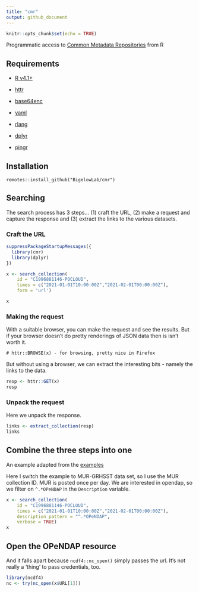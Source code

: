 ```yaml
---
title: "cmr"
output: github_document
---
```


```r
knitr::opts_chunk$set(echo = TRUE)
```

Programmatic access to [Common Metadata Repositories](https://wiki.earthdata.nasa.gov/display/CMR/Common+Metadata+Repository+Home) from R

## Requirements

+ [R v4.1+](https://www.r-project.org/)

+ [httr](https://CRAN.R-project.org/package=httr)
+ [base64enc](https://CRAN.R-project.org/package=base64enc)
+ [yaml](https://CRAN.R-project.org/package=yaml)
+ [rlang](https://CRAN.R-project.org/package=rlang)
+ [dplyr](https://CRAN.R-project.org/package=dplyr)
+ [pingr](https://CRAN.R-project.org/package=pingr)

## Installation

```
remotes::install_github("BigelowLab/cmr")
```

## Searching

The search process has 3 steps... (1) craft the URL, (2) make a request and capture the response and (3) extract the links to the various datasets.

### Craft the URL

```r
suppressPackageStartupMessages({
  library(cmr)
  library(dplyr)
})

x <- search_collection(
    id = "C1996881146-POCLOUD",
    times = c("2021-01-01T10:00:00Z","2021-02-01T00:00:00Z"),
    form = 'url')

x
```

### Making the request

With a suitable browser, you can make the request and see the results. But if your browser doesn't do pretty renderings of JSON data then is isn't worth it.   

```
# httr::BROWSE(x) - for browsing, pretty nice in Firefox
```

But without using a browser, we can extract the interesting bits - namely the links to the data.

```r
resp <- httr::GET(x)
resp
```

### Unpack the request

Here we unpack the response. 
```r
links <- extract_collection(resp)
links
```

## Combine the three steps into one

An example adapted from the [examples](https://cmr.earthdata.nasa.gov/search/site/docs/search/api.html#general-request-details)

Here I switch the example to MUR-GRHSST data set, so I use the MUR collection ID. MUR is posted once per day. We are interested in opendap, so we filter on `^.*OPeNDAP` in the `Description` variable.

```r
x <- search_collection(
    id = "C1996881146-POCLOUD",
    times = c("2021-01-01T10:00:00Z","2021-02-01T00:00:00Z"),
    description_pattern = "^.*OPeNDAP",
    verbose = TRUE) 
x
```


## Open the OPeNDAP resource

And it falls apart because `ncdf4::nc_open()` simply passes the url.  It's not really a 'thing' to pass credentials, too.

```r
library(ncdf4)
nc <- try(nc_open(x$URL[1]))
```
